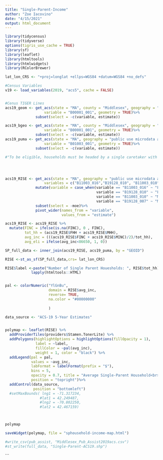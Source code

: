 ```yaml
---
title: "Single-Parent-Income"
author: "Zoe Iacovino"
date: "4/15/2021"
output: html_document
---
```

```r

library(tidycensus)
library(tidyverse)
options(tigris_use_cache = TRUE)
library(sf)
library(leaflet)
library(htmltools)
library(htmlwidgets)
library(RColorBrewer)
```


```r

lat_lon_CRS <- "+proj=longlat +ellps=WGS84 +datum=WGS84 +no_defs"

#Census Variables 
v19 <- load_variables(2019, "acs5", cache = FALSE)


#Cenus TIGER Lines 
acs19_geom <- get_acs(state = "MA", county = "Middlesex", geography = "tract",
                  variable = "B00001_001", geometry = TRUE)%>%
              subset(select = -c(variable, estimate))

acs19_bgeo <- get_acs(state = "MA", county = "Middlesex", geography = "block group",
                  variable = "B00001_001", geometry = TRUE)%>%
              subset(select = -c(variable, estimate))
acs19_puma <- get_acs(state = "MA", geography = "public use microdata area",
                  variable = "B01003_001", geometry = TRUE)%>%
              subset(select = -c(variable, estimate))


```



```r
#"To be eligible, households must be headed by a single caretaker with children under the age of 18 and fall below 80 percent of the area median income, which is about $86,650. The 120 participants will receive monthly payments through a debit card."




acs19_RISE <- get_acs(state = "MA", geography = "public use microdata area", year = 2019,
                  variables = c("B11003_016","B19128_010", "B11003_010", "B19128_007"))%>%
              mutate(variable = case_when(variable == "B11003_016" ~ "FHH",
                                          variable == "B19128_010" ~ "FINC",
                                          variable == "B11003_010" ~ "MHH",
                                          variable == "B19128_007" ~ "MINC"))%>%
              subset(select = -moe)%>%
              pivot_wider(names_from = "variable",
                          values_from = "estimate")

acs19_RISE <- acs19_RISE %>%
  mutate(FINC = ifelse(is.na(FINC), 0 , FINC),
         tot_hh = (acs19_RISE$FHH + acs19_RISE$MHH),
         avg_inc = (((acs19_RISE$FINC + acs19_RISE$MINC)/2)/tot_hh),
         avg_eli = ifelse(avg_inc<86650, 1, 0))

SP_full_data <- inner_join(acs19_RISE, acs19_puma, by = "GEOID")

RISE <-st_as_sf(SP_full_data,crs= lat_lon_CRS)

RISE$label <-paste("Number of Single Parent Houesholds: ", RISE$tot_hh)%>%
            lapply(htmltools::HTML)


pal <- colorNumeric("YlGnBu", 
                    domain = RISE$avg_inc,
                    reverse= TRUE,
                    na.color = "#00000000"
                    
                    )

data_source <- "ACS-19 5-Year Estimates"


polymap <- leaflet(RISE) %>%
  addProviderTiles(providers$Stamen.TonerLite) %>%
  addPolygons(highlightOptions = highlightOptions(fillOpacity = 1),
              label = ~label,
              fillColor = ~pal(avg_inc),
              weight = 1, color = "black") %>%
  addLegend(pal = pal, 
            values = ~avg_inc,
            labFormat = labelFormat(prefix = "$"),
            bins = 5,
            opacity = 0.7, title = "Average Single-Parent Household<br>Incomes by PUMA",
            position = "topright")%>%
  addControl(data_source,
             position = "bottomleft")
  #setMaxBounds( lng1 = -71.317234,
                #lat1 = 42.249487,
                #lng2 = -70.802250,
                #lat2 = 42.467159)



polymap

saveWidget(polymap, file = "sphousehold-income-map.html")

#write_csv(pub_assist, "Middlesex_Pub_Assist2019acs.csv")
#st_write(full_data, "Single-Parent-ACS19.shp")
```
```

